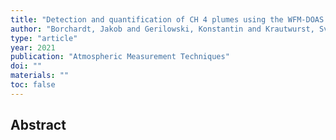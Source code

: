 ```yaml
---
title: "Detection and quantification of CH 4 plumes using the WFM-DOAS retrieval on AVIRIS-NG hyperspectral data"
author: "Borchardt, Jakob and Gerilowski, Konstantin and Krautwurst, Sven and Bovensmann, Heinrich and Thorpe, Andrew K and Thompson, David R and Frankenberg, Christian and Miller, Charles E and Duren, Riley M and Burrows, John Philip"
type: "article"
year: 2021
publication: "Atmospheric Measurement Techniques"
doi: ""
materials: ""
toc: false
---
```


## Abstract

